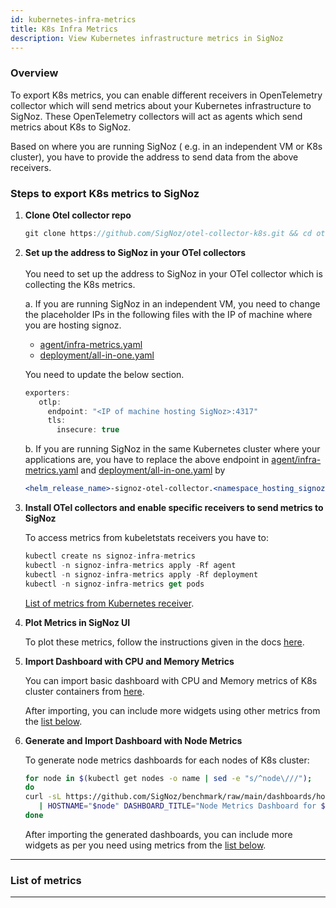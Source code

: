 ```yaml
---
id: kubernetes-infra-metrics
title: K8s Infra Metrics
description: View Kubernetes infrastructure metrics in SigNoz
---
```



### Overview
To export K8s metrics, you can enable different receivers in OpenTelemetry
collector which will send metrics about your Kubernetes infrastructure
to SigNoz. These OpenTelemetry collectors will act as agents which send
metrics about K8s to SigNoz.

Based on where you are running SigNoz ( e.g. in an independent VM or K8s cluster),
you have to provide the address to send data from the above receivers.

### Steps to export K8s metrics to SigNoz

1. **Clone Otel collector repo**

   ```jsx
   git clone https://github.com/SigNoz/otel-collector-k8s.git && cd otel-collector-k8s
   ```

2. **Set up the address to SigNoz in your OTel collectors**<br></br>
   You need to set up the address to SigNoz in your OTel collector which
   is collecting the K8s metrics.

   a. If you are running SigNoz in an independent VM, you need to change the placeholder
   IPs in the following files with the IP of machine where you are hosting signoz.
   
   -  [agent/infra-metrics.yaml][1]
   -  [deployment/all-in-one.yaml][2]

   You need to update the below section.
   
   ```jsx
   exporters:
      otlp:
        endpoint: "<IP of machine hosting SigNoz>:4317"
        tls:
          insecure: true
   ```

   b. If you are running SigNoz in the same Kubernetes cluster where your applications
   are, you have to replace the above endpoint in [agent/infra-metrics.yaml][1] and
   [deployment/all-in-one.yaml][2] by

   ```jsx
   <helm_release_name>-signoz-otel-collector.<namespace_hosting_signoz>.svc.cluster.local:4317
   ```

3. **Install OTel collectors and enable specific receivers to send metrics to SigNoz**
   
   To access metrics from kubeletstats receivers you have to:

   ```jsx
   kubectl create ns signoz-infra-metrics
   kubectl -n signoz-infra-metrics apply -Rf agent
   kubectl -n signoz-infra-metrics apply -Rf deployment
   kubectl -n signoz-infra-metrics get pods
   ```

   [List of metrics from Kubernetes receiver][3].

4. **Plot Metrics in SigNoz UI**

   To plot these metrics, follow the instructions given in the docs [here][4].

5. **Import Dashboard with CPU and Memory Metrics**

   You can import basic dashboard with CPU and Memory metrics of K8s cluster
   containers from [here][5].

   After importing, you can include more widgets using other metrics from
   the [list below][3].

6. **Generate and Import Dashboard with Node Metrics**
   
   To generate node metrics dashboards for each nodes of K8s cluster:

   ```bash
   for node in $(kubectl get nodes -o name | sed -e "s/^node\///");
   do
   curl -sL https://github.com/SigNoz/benchmark/raw/main/dashboards/hostmetrics/hostmetrics-import.sh \
      | HOSTNAME="$node" DASHBOARD_TITLE="Node Metrics Dashboard for $node" bash
   done
   ```

   After importing the generated dashboards, you can include more widgets as
   per you need using metrics from the [list below][3].

---

### List of metrics

<K8sMetrics />

<HostMetrics name="Node Metrics"/> 

---

[1]: https://github.com/SigNoz/otel-collector-k8s/blob/main/agent/infra-metrics.yaml#L47
[2]: https://github.com/SigNoz/otel-collector-k8s/blob/main/deployment/all-in-one.yaml#L19
[3]: #list-of-metrics
[4]: https://signoz.io/docs/userguide/dashboards/
[5]: https://github.com/SigNoz/benchmark/raw/main/dashboards/k8s-infra-metrics/cpu-memory-metrics.json

